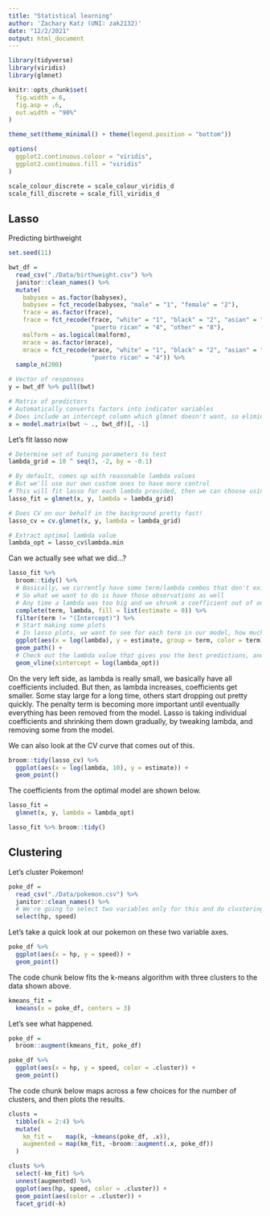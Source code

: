 ```yaml
---
title: "Statistical learning"
author: 'Zachary Katz (UNI: zak2132)'
date: "12/2/2021"
output: html_document
---
```


```r
library(tidyverse)
library(viridis)
library(glmnet)

knitr::opts_chunk$set(
  fig.width = 6,
  fig.asp = .6,
  out.width = "90%"
)

theme_set(theme_minimal() + theme(legend.position = "bottom"))

options(
  ggplot2.continuous.colour = "viridis",
  ggplot2.continuous.fill = "viridis"
)

scale_colour_discrete = scale_colour_viridis_d
scale_fill_discrete = scale_fill_viridis_d

```

## Lasso

Predicting birthweight

```r

set.seed(11)

bwt_df = 
  read_csv("./Data/birthweight.csv") %>% 
  janitor::clean_names() %>%
  mutate(
    babysex = as.factor(babysex),
    babysex = fct_recode(babysex, "male" = "1", "female" = "2"),
    frace = as.factor(frace),
    frace = fct_recode(frace, "white" = "1", "black" = "2", "asian" = "3", 
                       "puerto rican" = "4", "other" = "8"),
    malform = as.logical(malform),
    mrace = as.factor(mrace),
    mrace = fct_recode(mrace, "white" = "1", "black" = "2", "asian" = "3", 
                       "puerto rican" = "4")) %>% 
  sample_n(200)
```

```r
# Vector of responses
y = bwt_df %>% pull(bwt)

# Matrix of predictors
# Automatically converts factors into indicator variables
# Does include an intercept column which glmnet doesn't want, so eliminate it using [, -1]
x = model.matrix(bwt ~ ., bwt_df)[, -1]
```

Let's fit lasso now

```r
# Determine set of tuning parameters to test
lambda_grid = 10 ^ seq(3, -2, by = -0.1)

# By default, comes up with reasonable lambda values
# But we'll use our own custom ones to have more control
# This will fit lasso for each lambda provided, then we can choose using cross-validation
lasso_fit = glmnet(x, y, lambda = lambda_grid)

# Does CV on our behalf in the background pretty fast!
lasso_cv = cv.glmnet(x, y, lambda = lambda_grid)

# Extract optimal lambda value
lambda_opt = lasso_cv$lambda.min
```

Can we actually see what we did...?

```r
lasso_fit %>% 
  broom::tidy() %>% 
  # Basically, we currently have some term/lambda combos that don't exist in data frame right now
  # So what we want to do is have those observations as well
  # Any time a lambda was too big and we shrunk a coefficient out of our model, we will see 0s now
  complete(term, lambda, fill = list(estimate = 0)) %>% 
  filter(term != "(Intercept)") %>% 
  # Start making some plots
  # In lasso plots, we want to see for each term in our model, how much the estimated coefficient changes by lambda
  ggplot(aes(x = log(lambda), y = estimate, group = term, color = term)) + 
  geom_path() + 
  # Check out the lambda value that gives you the best predictions, and what the coefficients of the remaining terms would be
  geom_vline(xintercept = log(lambda_opt))
```

On the very left side, as lambda is really small, we basically have all coefficients included. But then, as lambda increases, coefficients get smaller. Some stay large for a long time, others start dropping out pretty quickly. The penalty term is becoming more important until eventually everything has been removed from the model. Lasso is taking individual coefficients and shrinking them down gradually, by tweaking lambda, and removing some from the model.

We can also look at the CV curve that comes out of this.

```r
broom::tidy(lasso_cv) %>% 
  ggplot(aes(x = log(lambda, 10), y = estimate)) + 
  geom_point()  
```

The coefficients from the optimal model are shown below.


```r
lasso_fit = 
  glmnet(x, y, lambda = lambda_opt)

lasso_fit %>% broom::tidy()
```

## Clustering

Let's cluster Pokemon!

```r
poke_df = 
  read_csv("./Data/pokemon.csv") %>% 
  janitor::clean_names() %>% 
  # We're going to select two variables only for this and do clustering based on those two variables
  select(hp, speed)
```

Let's take a quick look at our pokemon on these two variable axes.

```r
poke_df %>% 
  ggplot(aes(x = hp, y = speed)) + 
  geom_point()
```

The code chunk below fits the k-means algorithm with three clusters to the data shown above.

```r
kmeans_fit =
  kmeans(x = poke_df, centers = 3)
```

Let's see what happened.

```r
poke_df =
  broom::augment(kmeans_fit, poke_df)

poke_df %>% 
  ggplot(aes(x = hp, y = speed, color = .cluster)) +
  geom_point()
```

The code chunk below maps across a few choices for the number of clusters, and then plots the results.

```r
clusts =
  tibble(k = 2:4) %>%
  mutate(
    km_fit =    map(k, ~kmeans(poke_df, .x)),
    augmented = map(km_fit, ~broom::augment(.x, poke_df))
  )

clusts %>% 
  select(-km_fit) %>% 
  unnest(augmented) %>% 
  ggplot(aes(hp, speed, color = .cluster)) +
  geom_point(aes(color = .cluster)) +
  facet_grid(~k)
```

